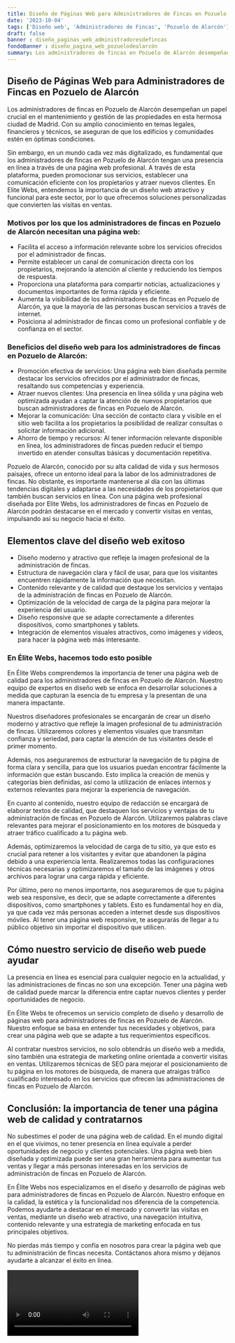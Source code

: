 ```yaml
---
title: Diseño de Páginas Web para Administradores de Fincas en Pozuelo de Alarcón
date: '2023-10-04'
tags: ['Diseño web', 'Administradores de Fincas', 'Pozuelo de Alarcón']
draft: false
banner : diseño_paginas_web_administradoresdefincas
fondoBanner : diseño_pagina_web_pozuelodealarcón
summary: Los administradores de fincas en Pozuelo de Alarcón desempeñan un papel crucial en el mantenimiento y gestión de las propiedades en esta hermosa ciudad de Madrid. Con su amplio conocimiento en temas legales, financieros y técnicos, se aseguran de que los edificios y comunidades estén en óptimas condiciones.
---
```


## Diseño de Páginas Web para Administradores de Fincas en Pozuelo de Alarcón

Los administradores de fincas en Pozuelo de Alarcón desempeñan un papel crucial en el mantenimiento y gestión de las propiedades en esta hermosa ciudad de Madrid. Con su amplio conocimiento en temas legales, financieros y técnicos, se aseguran de que los edificios y comunidades estén en óptimas condiciones.

Sin embargo, en un mundo cada vez más digitalizado, es fundamental que los administradores de fincas en Pozuelo de Alarcón tengan una presencia en línea a través de una página web profesional. A través de esta plataforma, pueden promocionar sus servicios, establecer una comunicación eficiente con los propietarios y atraer nuevos clientes. En Elite Webs, entendemos la importancia de un diseño web atractivo y funcional para este sector, por lo que ofrecemos soluciones personalizadas que convierten las visitas en ventas.

### Motivos por los que los administradores de fincas en Pozuelo de Alarcón necesitan una página web:

- Facilita el acceso a información relevante sobre los servicios ofrecidos por el administrador de fincas.
- Permite establecer un canal de comunicación directa con los propietarios, mejorando la atención al cliente y reduciendo los tiempos de respuesta.
- Proporciona una plataforma para compartir noticias, actualizaciones y documentos importantes de forma rápida y eficiente.
- Aumenta la visibilidad de los administradores de fincas en Pozuelo de Alarcón, ya que la mayoría de las personas buscan servicios a través de internet.
- Posiciona al administrador de fincas como un profesional confiable y de confianza en el sector.

### Beneficios del diseño web para los administradores de fincas en Pozuelo de Alarcón:

- Promoción efectiva de servicios: Una página web bien diseñada permite destacar los servicios ofrecidos por el administrador de fincas, resaltando sus competencias y experiencia.
- Atraer nuevos clientes: Una presencia en línea sólida y una página web optimizada ayudan a captar la atención de nuevos propietarios que buscan administradores de fincas en Pozuelo de Alarcón.
- Mejorar la comunicación: Una sección de contacto clara y visible en el sitio web facilita a los propietarios la posibilidad de realizar consultas o solicitar información adicional.
- Ahorro de tiempo y recursos: Al tener información relevante disponible en línea, los administradores de fincas pueden reducir el tiempo invertido en atender consultas básicas y documentación repetitiva.

Pozuelo de Alarcón, conocido por su alta calidad de vida y sus hermosos paisajes, ofrece un entorno ideal para la labor de los administradores de fincas. No obstante, es importante mantenerse al día con las últimas tendencias digitales y adaptarse a las necesidades de los propietarios que también buscan servicios en línea. Con una página web profesional diseñada por Elite Webs, los administradores de fincas en Pozuelo de Alarcón podrán destacarse en el mercado y convertir visitas en ventas, impulsando así su negocio hacia el éxito.

<GifSeo />

<Cta />

## Elementos clave del diseño web exitoso

- Diseño moderno y atractivo que refleje la imagen profesional de la administración de fincas.
- Estructura de navegación clara y fácil de usar, para que los visitantes encuentren rápidamente la información que necesitan.
- Contenido relevante y de calidad que destaque los servicios y ventajas de la administración de fincas en Pozuelo de Alarcón.
- Optimización de la velocidad de carga de la página para mejorar la experiencia del usuario.
- Diseño responsive que se adapte correctamente a diferentes dispositivos, como smartphones y tablets.
- Integración de elementos visuales atractivos, como imágenes y videos, para hacer la página web más interesante.

### En Élite Webs, hacemos todo esto posible

En Élite Webs comprendemos la importancia de tener una página web de calidad para los administradores de fincas en Pozuelo de Alarcón. Nuestro equipo de expertos en diseño web se enfoca en desarrollar soluciones a medida que capturan la esencia de tu empresa y la presentan de una manera impactante.

Nuestros diseñadores profesionales se encargarán de crear un diseño moderno y atractivo que refleje la imagen profesional de tu administración de fincas. Utilizaremos colores y elementos visuales que transmitan confianza y seriedad, para captar la atención de tus visitantes desde el primer momento.

Además, nos aseguraremos de estructurar la navegación de tu página de forma clara y sencilla, para que los usuarios puedan encontrar fácilmente la información que están buscando. Esto implica la creación de menús y categorías bien definidas, así como la utilización de enlaces internos y externos relevantes para mejorar la experiencia de navegación.

En cuanto al contenido, nuestro equipo de redacción se encargará de elaborar textos de calidad, que destaquen los servicios y ventajas de tu administración de fincas en Pozuelo de Alarcón. Utilizaremos palabras clave relevantes para mejorar el posicionamiento en los motores de búsqueda y atraer tráfico cualificado a tu página web.

Además, optimizaremos la velocidad de carga de tu sitio, ya que esto es crucial para retener a los visitantes y evitar que abandonen la página debido a una experiencia lenta. Realizaremos todas las configuraciones técnicas necesarias y optimizaremos el tamaño de las imágenes y otros archivos para lograr una carga rápida y eficiente.

Por último, pero no menos importante, nos aseguraremos de que tu página web sea responsive, es decir, que se adapte correctamente a diferentes dispositivos, como smartphones y tablets. Esto es fundamental hoy en día, ya que cada vez más personas acceden a internet desde sus dispositivos móviles. Al tener una página web responsive, te asegurarás de llegar a tu público objetivo sin importar el dispositivo que utilicen.

## Cómo nuestro servicio de diseño web puede ayudar

La presencia en línea es esencial para cualquier negocio en la actualidad, y las administraciones de fincas no son una excepción. Tener una página web de calidad puede marcar la diferencia entre captar nuevos clientes y perder oportunidades de negocio.

En Élite Webs te ofrecemos un servicio completo de diseño y desarrollo de páginas web para administradores de fincas en Pozuelo de Alarcón. Nuestro enfoque se basa en entender tus necesidades y objetivos, para crear una página web que se adapte a tus requerimientos específicos.

Al contratar nuestros servicios, no solo obtendrás un diseño web a medida, sino también una estrategia de marketing online orientada a convertir visitas en ventas. Utilizaremos técnicas de SEO para mejorar el posicionamiento de tu página en los motores de búsqueda, de manera que atraigas tráfico cualificado interesado en los servicios que ofrecen las administraciones de fincas en Pozuelo de Alarcón.

## Conclusión: la importancia de tener una página web de calidad y contratarnos

No subestimes el poder de una página web de calidad. En el mundo digital en el que vivimos, no tener presencia en línea equivale a perder oportunidades de negocio y clientes potenciales. Una página web bien diseñada y optimizada puede ser una gran herramienta para aumentar tus ventas y llegar a más personas interesadas en los servicios de administración de fincas en Pozuelo de Alarcón.

En Élite Webs nos especializamos en el diseño y desarrollo de páginas web para administradores de fincas en Pozuelo de Alarcón. Nuestro enfoque en la calidad, la estética y la funcionalidad nos diferencia de la competencia. Podemos ayudarte a destacar en el mercado y convertir las visitas en ventas, mediante un diseño web atractivo, una navegación intuitiva, contenido relevante y una estrategia de marketing enfocada en tus principales objetivos.

No pierdas más tiempo y confía en nosotros para crear la página web que tu administración de fincas necesita. Contáctanos ahora mismo y déjanos ayudarte a alcanzar el éxito en línea.

<Video />

<CtaBot job='Administradores de Fincas' city='Pozuelo de Alarcón'/>

<Gmaps query='Pozuelo de Alarcón+españa+maps' />